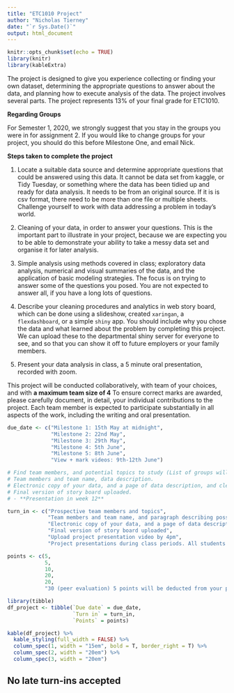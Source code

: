 ```yaml
---
title: "ETC1010 Project"
author: "Nicholas Tierney"
date: "`r Sys.Date()`"
output: html_document
---
```


```r
knitr::opts_chunk$set(echo = TRUE)
library(knitr)
library(kableExtra)
```

The project is designed to give you experience collecting or finding your own dataset, determining the
appropriate questions to answer about the data, and planning how to execute analysis of the data.  The project involves several parts. The project represents 13\% of your final grade for ETC1010.

**Regarding Groups**

For Semester 1, 2020, we strongly suggest that you stay in the groups you were in for assignment 2. If you would like to change groups for your project, you should do this before Milestone One, and email Nick.

**Steps taken to complete the project**

1. Locate a suitable data source and determine appropriate questions that could be answered using this data. It cannot be data set from kaggle, or Tidy Tuesday, or something where the data has been tidied up and ready for data analysis. It needs to be from an original source. If it is is csv format, there need to be more than one file or multiple sheets. Challenge yourself to work with data addressing a problem in today's world.

2. Cleaning of your data, in order to answer your questions. This is the important part to illustrate in your project, because we are expecting you to be able to demonstrate your ability to take a messy data set and organise it for later analysis.

3. Simple analysis using methods covered in class; exploratory data analysis, numerical and visual summaries of the data, and the application of basic modeling strategies. The focus is on trying to answer some of the questions you posed. You are not expected to answer all, if you have a long lots of questions. 

4. Describe your cleaning procedures and analytics in web story board, which can be done using a slideshow, created `xaringan`, a `flexdashboard`, or a simple `shiny` app. You  should include why you chose the data and what learned about the problem by completing this project. We can upload these to the departmental shiny server for everyone to see, and so that you can show it off to future employers or your family members.

5.  Present your data analysis in class, a 5 minute oral presentation, recorded with zoom.

This project will be conducted collaboratively, with team of your choices, and with  **a maximum team size of 4** To ensure correct marks are awarded, please carefully document, in detail, your individual contributions to the project. Each team member is expected to participate substantially in all aspects of the work, including the writing and oral presentation.

```r
due_date <- c("Milestone 1: 15th May at midnight",
              "Milestone 2: 22nd May", 
              "Milestone 3: 29th May",
              "Milestone 4: 5th June",
              "Milestone 5: 8th June",
              "View + mark videos: 9th-12th June")

# Find team members, and potential topics to study (List of groups will be posted here)
# Team members and team name, data description.
# Electronic copy of your data, and a page of data description, and cleaning done, or needing to be done.
# Final version of story board uploaded. 
# - **Presentation in week 12**

turn_in <- c("Prospective team members and topics",
             "Team members and team name, and paragraph describing possible data sets, with links to the data sources.",
             "Electronic copy of your data, and a page of data description, and cleaning done, or needing to be done.",
             "Final version of story board uploaded",
             "Upload project presentation video by 4pm",
             "Project presentations during class periods. All students are expected to attend, and points will be de- ducted for non-attendance.")

points <- c(5,
            5,
            10,
            20,
            20,
            "30 (peer evaluation) 5 points will be deducted from your presentation score if you do not mark all presentations. 5 points if you skip the class where you did not present.")

library(tibble)
df_project <- tibble(`Due date` = due_date,
                     `Turn in` = turn_in,
                     `Points` = points)

```

```r
kable(df_project) %>%
  kable_styling(full_width = FALSE) %>%
  column_spec(1, width = "15em", bold = T, border_right = T) %>%
  column_spec(2, width = "20em") %>%
  column_spec(3, width = "20em")
```


## No late turn-ins accepted
